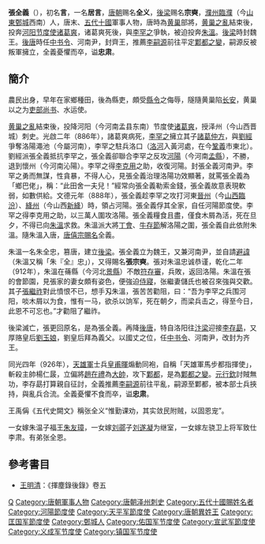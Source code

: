 '''張全義'''（{{bd|852年||926年|catIdx=Z}}），初名'''言'''，一名'''居言'''，[[唐朝|唐朝]]赐名'''全义'''，[[後梁|後梁]]赐名'''宗奭'''，[[濮州|濮州]][[臨濮|臨濮]]（今[[山東|山東]][[鄄城|鄄城]]西南）人，唐末、[[五代十國|五代十國]]軍事人物，唐時為[[黄巢|黄巢]]部將，[[黄巢之亂|黄巢之亂]]結束後，投奔[[河阳节度使|河阳节度使]][[诸葛爽|诸葛爽]]，诸葛爽死後，與[[李罕之|李罕之]]爭執，被迫投奔[[朱溫|朱溫]]。[[後梁|後梁]]時封魏王。[[後唐|後唐]]時任[[中书令|中书令]]、河南尹，封齊王，推薦[[李嗣源|李嗣源]]前往平定[[鄴都之變|鄴都之變]]，嗣源反被叛軍擁立，全義憂懼而卒，谥'''忠肃'''。

==簡介==
農民出身，早年在家鄉種田，後為縣吏，頗受[[縣令|縣令]]之侮辱，隧隨黄巢陷[[长安|长安]]，黄巢以之为[[吏部尚书|吏部尚书]]、水运使。

[[黄巢之亂|黄巢之亂]]結束後，投降河阳（今河南孟县东南）节度使[[诸葛爽|诸葛爽]]，授泽州（今山西晋城）刺史。光啟二年（886年），諸葛爽病死，[[李罕之|李罕之]]擁立其子[[諸葛仲方|諸葛仲方]]，與[[劉經|劉經]]爭奪洛陽澠池（今屬河南），李罕之駐兵洛口（[[洛河|洛河]]入黃河處，在今[[鞏義|鞏義]]市東北）。劉經派張全義抵抗李罕之，張全義卻聯合李罕之反攻[[河陽|河陽]]（今河南[[孟縣|孟縣]]），不勝，退到懷州（今河南沁陽）。李罕之得[[李克用|李克用]]之助，收復河陽。封張全義河南尹。李罕之勇而無謀，性貪暴，不得人心，見張全義治理洛陽功效顯著，就罵張全義為「鄉巴佬」，稱：“此田舍一夫兒！”經常向張全義勒索金錢，張全義故意表現軟弱，如數供給。文德元年（888年），張全義趁李罕之攻打河東[[晉州|晉州]]（今[[山西|山西]][[臨汾|臨汾]]）、[[絳州|絳州]]（今山西[[新絳|新絳]]）時，領占河陽。張全義俘其全家，自任河陽節度使。李罕之得李克用之助，以三萬人圍攻洛陽。張全義糧食且盡，僅食木屑為活，死在旦夕，不得已向[[朱溫|朱溫]]求救。朱溫派大將[[丁會|丁會]]、[[牛存節|牛存節]]解洛陽之圍，張全義自此依附朱溫。隨朱溫入唐，[[唐僖宗|唐僖宗]][[賜名|賜名]]全義。

朱溫一名朱全忠，篡唐，建立[[後梁|後梁]]。張全義立为魏王，又兼河南尹，並自請[[避諱|避諱]]（朱溫又稱「朱『全』忠」），又得賜名'''張宗奭'''。張对朱温忠诚恭谨，乾化二年（912年），朱溫在蓨縣（今河北[[景縣|景縣]]）不敵[[符存審|符存審]]，兵敗，返回洛陽。朱溫在張的會節園，見張家的妻女頗有姿色，便強迫[[侍寢|侍寢]]，张繼妻儲氏也被召來強與交歡。其子[[張繼祚|張繼祚]]對此憤恨不已，想手刄朱溫，張苦苦勸阻，曰：“吾为李罕之兵围河阳，啖木屑以为食，惟有一马，欲杀以饷军，死在朝夕，而梁兵击之，得至今日，此恩不可忘也。”才勸阻了繼祚。

後梁滅亡，張更回原名，是為張全義。再降[[後唐|後唐]]，特自洛阳往[[汴梁|汴梁]]迎接[[李存勗|李存勗]]，又厚赂皇后[[劉玉娘|劉玉娘]]，劉皇后拜為義父。以國丈之位，任[[中书令|中书令]]、河南尹，改封为齐王。

同光四年（926年），[[天雄軍|天雄軍]]士兵[[皇甫暉|皇甫暉]]煽動同袍，自稱「天雄軍馬步都指揮使」，斬殺主帥楊仁晸，立偏將[[趙在禮|趙在禮]]為[[大帥|大帥]]，攻下[[鄴都|鄴都]]，是為[[鄴都之變|鄴都之變]]。[[元行欽|元行欽]]討賊無功，李存勗打算親自征討，全義推薦[[李嗣源|李嗣源]]前往平亂，嗣源至鄴都，被本部士兵挾持，與亂兵合流。全義憂懼不食而卒，谥'''忠肃'''。

王禹偁《五代史闕文》稱张全义“惟勤课劝，其实敛民附贼，以固恩宠”。

一女嫁朱温子福王[[朱友璋|朱友璋]]，一女嫁[[刘鄩|刘鄩]]子[[刘遂凝|刘遂凝]]为继室，一女嫁左骁卫上将军致仕李肃。有弟张全恩。

== 參考書目 ==
* [[王明清|王明清]]：《揮塵錄後錄》卷五

{{DEFAULTSORT:Z}}
[[Category:张姓|Q]]
[[Category:唐朝軍事人物|Category:唐朝軍事人物]]
[[Category:唐朝泽州刺史|Category:唐朝泽州刺史]]
[[Category:五代十國賜姓名者|Category:五代十國賜姓名者]]
[[Category:河陽節度使|Category:河陽節度使]]
[[Category:天平军節度使|Category:天平军節度使]]
[[Category:唐朝異姓王|Category:唐朝異姓王]]
[[Category:匡国军節度使|Category:匡国军節度使]]
[[Category:鄄城人|Category:鄄城人]]
[[Category:佑国军节度使|Category:佑国军节度使]]
[[Category:宣武军節度使|Category:宣武军節度使]]
[[Category:义成军节度使|Category:义成军节度使]]
[[Category:镇国军节度使|Category:镇国军节度使]]